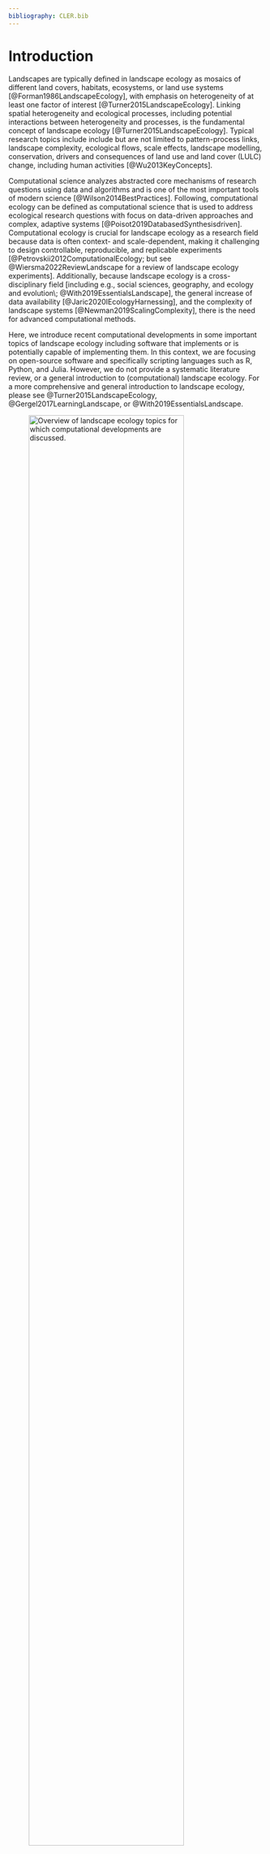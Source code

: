 ```yaml
---
bibliography: CLER.bib
---
```


<!-- Person responsible: Hesselbarth -->

# Introduction {#sec-introduction}

Landscapes are typically defined in landscape ecology as mosaics of different land covers, habitats, ecosystems, or land use systems [@Forman1986LandscapeEcology], with emphasis on heterogeneity of at least one factor of interest [@Turner2015LandscapeEcology].
Linking spatial heterogeneity and ecological processes, including potential interactions between heterogeneity and processes, is the fundamental concept of landscape ecology [@Turner2015LandscapeEcology].
Typical research topics include include but are not limited to pattern-process links, landscape complexity, ecological flows, scale effects, landscape modelling, conservation, drivers and consequences of land use and land cover (LULC) change, including human activities [@Wu2013KeyConcepts].

Computational science analyzes abstracted core mechanisms of research questions using data and algorithms and is one of the most important tools of modern science [@Wilson2014BestPractices].
Following, computational ecology can be defined as computational science that is used to address ecological research questions with focus on data-driven approaches and complex, adaptive systems [@Poisot2019DatabasedSynthesisdriven].
Computational ecology is crucial for landscape ecology as a research field because data is often context- and scale-dependent, making it challenging to design controllable, reproducible, and replicable experiments [@Petrovskii2012ComputationalEcology; but see @Wiersma2022ReviewLandscape for a review of landscape ecology experiments].
Additionally, because landscape ecology is a cross-disciplinary field [including e.g., social sciences, geography, and ecology and evolution\; @With2019EssentialsLandscape], the general increase of data availability [@Jaric2020IEcologyHarnessing], and the complexity of landscape systems [@Newman2019ScalingComplexity], there is the need for advanced computational methods.

Here, we introduce recent computational developments in some important topics of landscape ecology including software that implements or is potentially capable of implementing them.
In this context, we are focusing on open-source software and specifically scripting languages such as R, Python, and Julia.
However, we do not provide a systematic literature review, or a general introduction to (computational) landscape ecology.
For a more comprehensive and general introduction to landscape ecology, please see @Turner2015LandscapeEcology, @Gergel2017LearningLandscape, or @With2019EssentialsLandscape.

![Overview of landscape ecology topics for which computational developments are discussed.](Figures/Fig-1.png){width=85%}